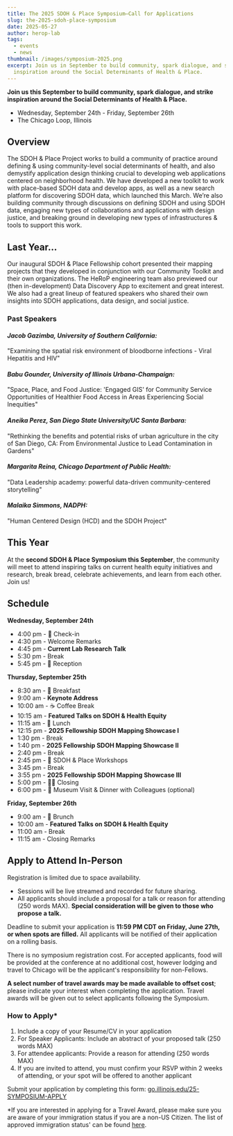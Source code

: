 ```yaml
---
title: The 2025 SDOH & Place Symposium—Call for Applications
slug: the-2025-sdoh-place-symposium
date: 2025-05-27
author: herop-lab
tags:
  - events
  - news
thumbnail: /images/symposium-2025.png
excerpt: Join us in September to build community, spark dialogue, and strike
  inspiration around the Social Determinants of Health & Place.
---
```

**Join us this September to build community, spark dialogue, and strike inspiration around the Social Determinants of Health & Place.**

* Wednesday, September 24th - Friday, September 26th
* The Chicago Loop, Illinois

## Overview

The SDOH & Place Project works to build a community of practice around defining & using community-level social determinants of health, and also demystify application design thinking crucial to developing web applications centered on neighborhood health. We have developed a new toolkit to work with place-based SDOH data and develop apps, as well as a new search platform for discovering SDOH data, which launched this March. We’re also building community through discussions on defining SDOH and using SDOH data, engaging new types of collaborations and applications with design justice, and breaking ground in developing new types of infrastructures & tools to support this work.

## Last Year...

Our inaugural SDOH & Place Fellowship cohort presented their mapping projects that they developed in conjunction with our Community Toolkit and their own organizations. The HeRoP engineering team also previewed our (then in-development) Data Discovery App to excitement and great interest. We also had a great lineup of featured speakers who shared their own insights into SDOH applications, data design, and social justice.

### Past Speakers

#### *Jacob Gazimba, University of Southern California:*

"Examining the spatial risk environment of bloodborne infections - Viral Hepatitis and HIV"

#### *Babu Gounder, University of Illinois Urbana-Champaign:*

"Space, Place, and Food Justice: 'Engaged GIS' for Community Service Opportunities of Healthier Food Access in Areas Experiencing Social Inequities"

#### *Aneika Perez, San Diego State University/UC Santa Barbara:*

"Rethinking the benefits and potential risks of urban agriculture in the city of San Diego, CA: From Environmental Justice to Lead Contamination in Gardens"

#### *Margarita Reina, Chicago Department of Public Health:*

"Data Leadership academy: powerful data-driven community-centered storytelling"

#### *Malaika Simmons, NADPH:*

"Human Centered Design (HCD) and the SDOH Project"

## This Year

At the **second SDOH & Place Symposium this September**, the community will meet to attend inspiring talks on current health equity initiatives and research, break bread, celebrate achievements, and learn from each other. Join us! 

## Schedule

**Wednesday, September 24th**

* 4:00 pm - 🏁 Check-in
* 4:30 pm - Welcome Remarks
* 4:45 pm - **Current Lab Research** **Talk**
* 5:30 pm - Break
* 5:45 pm - 🎉 Reception

**Thursday, September 25th**

* 8:30 am -  🥐 Breakfast
* 9:00 am - **Keynote Address**
* 10:00 am - ☕ Coffee Break
* 10:15 am - **Featured Talks on SDOH & Health Equity** 
* 11:15 am - 🥗 Lunch
* 12:15 pm -  **2025 Fellowship SDOH Mapping Showcase I**
* 1:30 pm - Break
* 1:40 pm - **2025 Fellowship SDOH Mapping Showcase II**
* 2:40 pm - Break
* 2:45 pm - 📝 SDOH & Place Workshops
* 3:45 pm - Break
* 3:55 pm - **2025 Fellowship SDOH Mapping Showcase III**
* 5:00 pm - 👋🏽 Closing
* 6:00 pm - 🍱 Museum Visit & Dinner with Colleagues (optional)

**Friday, September 26th**  

* 9:00 am - 🥐 Brunch
* 10:00 am - **Featured Talks on SDOH & Health Equity** 
* 11:00 am - Break
* 11:15 am - Closing Remarks

## Apply to Attend In-Person

Registration is limited due to space availability.

* Sessions will be live streamed and recorded for future sharing.
* All applicants should include a proposal for a talk or reason for attending (250 words MAX). **Special consideration will be given to those who propose a talk.** 

Deadline to submit your application is **11:59 PM CDT on Friday, June 27th, or when spots are filled.** All applicants will be notified of their application on a rolling basis. 

There is no symposium registration cost. For accepted applicants, food will be provided at the conference at no additional cost, however lodging and travel to Chicago will be the applicant's responsibility for non-Fellows. 

**A select number of travel awards may be made available to offset cost**; please indicate your interest when completing the application. Travel awards will be given out to select applicants following the Symposium. 

### How to Apply*

1. Include a copy of your Resume/CV in your application 
2. For Speaker Applicants: Include an abstract of your proposed talk (250 words MAX)
3. For attendee applicants: Provide a reason for attending (250 words MAX)
4. If you are invited to attend, you must confirm your RSVP within 2 weeks of attending, or your spot will be offered to another applicant 

Submit your application by completing this form: [go.illinois.edu/25-SYMPOSIUM-APPLY](https://go.illinois.edu/25-SYMPOSIUM-APPLY)[](<>)[](<>)

\*If you are interested in applying for a Travel Award, please make sure you are aware of your immigration status if you are a non-US Citizen. The list of approved immigration status' can be found [here](https://docs.google.com/document/d/1dF3vmrw9x1TjkkUSbFWuWGiTkOStzX7Sv3p6V3qoYxo/edit?usp=sharing).
